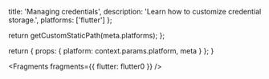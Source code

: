 
  title: 'Managing credentials',
  description: 'Learn how to customize credential storage.',
  platforms: ['flutter']
};

  return getCustomStaticPath(meta.platforms);
};

  return {
    props: {
      platform: context.params.platform,
      meta
    }
  };
}


<Fragments fragments={{ flutter: flutter0 }} />
